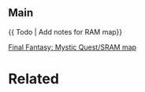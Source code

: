 {{rammap}}

==Main==

{{ Todo | Add notes for RAM map}}

[[Final Fantasy: Mystic Quest/SRAM map]]

=Related=
<br>

{{Internal Data}}
